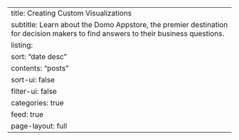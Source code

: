 ---
title: Creating Custom Visualizations
subtitle: Learn about the Domo Appstore, the premier destination for decision makers to find answers to their business questions.
listing:
    sort: "date desc"
    contents: "posts"
    sort-ui: false
    filter-ui: false
    categories: true
    feed: true
page-layout: full
---